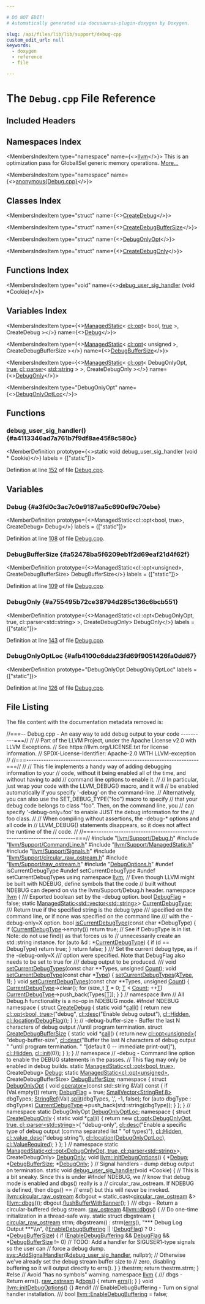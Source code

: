 ```yaml
---

# DO NOT EDIT!
# Automatically generated via docusaurus-plugin-doxygen by Doxygen.

slug: /api/files/lib/lib/support/debug-cpp
custom_edit_url: null
keywords:
  - doxygen
  - reference
  - file

---
```





# The `Debug.cpp` File Reference

<DoxygenPage pluginConfig={pluginConfig}>



## Included Headers

<IncludesList>
<IncludesListItem
  filePath="llvm/Support/Debug.h"
  permalink="/docs/api/files/include/include/llvm/include/llvm/support/debug-h"
  isLocal="true" />
<IncludesListItem
  filePath="llvm/Support/CommandLine.h"
  permalink="/docs/api/files/include/include/llvm/include/llvm/support/commandline-h"
  isLocal="true" />
<IncludesListItem
  filePath="llvm/Support/ManagedStatic.h"
  permalink="/docs/api/files/include/include/llvm/include/llvm/support/managedstatic-h"
  isLocal="true" />
<IncludesListItem
  filePath="llvm/Support/Signals.h"
  permalink="/docs/api/files/include/include/llvm/include/llvm/support/signals-h"
  isLocal="true" />
<IncludesListItem
  filePath="llvm/Support/circular_raw_ostream.h"
  permalink="/docs/api/files/include/include/llvm/include/llvm/support/circular-raw-ostream-h"
  isLocal="true" />
<IncludesListItem
  filePath="llvm/Support/raw_ostream.h"
  permalink="/docs/api/files/include/include/llvm/include/llvm/support/raw-ostream-h"
  isLocal="true" />
<IncludesListItem
  filePath="DebugOptions.h"
  permalink="/docs/api/files/lib/lib/support/debugoptions-h"
  isLocal="true" />
</IncludesList>

## Namespaces Index

<MembersIndex>

<MembersIndexItem
  type="namespace"
  name={<><a href="/docs/api/namespaces/llvm">llvm</a></>}>
This is an optimization pass for GlobalISel generic memory operations. <a href="/docs/api/namespaces/llvm/#details">More...</a>
</MembersIndexItem>

<MembersIndexItem
  type="namespace"
  name={<><a href="/docs/api/namespaces/anonymous-debug-cpp-">anonymous&#123;Debug.cpp&#125;</a></>}>
</MembersIndexItem>

</MembersIndex>

## Classes Index

<MembersIndex>

<MembersIndexItem
  type="struct"
  name={<><a href="/docs/api/structs/anonymous-namespace-debug-cpp-/createdebug">CreateDebug</a></>}>
</MembersIndexItem>

<MembersIndexItem
  type="struct"
  name={<><a href="/docs/api/structs/anonymous-namespace-debug-cpp-/createdebugbuffersize">CreateDebugBufferSize</a></>}>
</MembersIndexItem>

<MembersIndexItem
  type="struct"
  name={<><a href="/docs/api/structs/anonymous-namespace-debug-cpp-/debugonlyopt">DebugOnlyOpt</a></>}>
</MembersIndexItem>

<MembersIndexItem
  type="struct"
  name={<><a href="/docs/api/structs/anonymous-namespace-debug-cpp-/createdebugonly">CreateDebugOnly</a></>}>
</MembersIndexItem>

</MembersIndex>

## Functions Index

<MembersIndex>

<MembersIndexItem
  type="void"
  name={<><a href="#a4113346ad7a761b7f9df8ae45f8c580c">debug&#95;user&#95;sig&#95;handler</a> (void &#42;Cookie)</>}>
</MembersIndexItem>

</MembersIndex>

## Variables Index

<MembersIndex>

<MembersIndexItem
  type={<><a href="/docs/api/classes/llvm/managedstatic">ManagedStatic</a>&lt; <a href="/docs/api/classes/llvm/cl/opt">cl::opt</a>&lt; bool, <a href="/docs/api/files/lib/lib/analysis/basicaliasanalysis-cpp/#af6d5cafbdfc5313e65d990120021a3ec">true</a> &gt;, CreateDebug &gt;</>}
  name={<><a href="#a3fd0c3ac7c0e9187aa5c690ef9c70ebe">Debug</a></>}>
</MembersIndexItem>

<MembersIndexItem
  type={<><a href="/docs/api/classes/llvm/managedstatic">ManagedStatic</a>&lt; <a href="/docs/api/classes/llvm/cl/opt">cl::opt</a>&lt; unsigned &gt;, CreateDebugBufferSize &gt;</>}
  name={<><a href="#a52478ba5f6209eb1f2d69eaf21d4f62f">DebugBufferSize</a></>}>
</MembersIndexItem>

<MembersIndexItem
  type={<><a href="/docs/api/classes/llvm/managedstatic">ManagedStatic</a>&lt; <a href="/docs/api/classes/llvm/cl/opt">cl::opt</a>&lt; DebugOnlyOpt, <a href="/docs/api/files/lib/lib/analysis/basicaliasanalysis-cpp/#af6d5cafbdfc5313e65d990120021a3ec">true</a>, <a href="/docs/api/classes/llvm/cl/parser">cl::parser</a>&lt; <a href="/docs/api/files/include/include/llvm/include/llvm/demangle/itaniumdemangle-h/#ae2b0d0345572d6718e219aa76d1d54edab45cffe084dd3d20d928bee85e7b0f21">std::string</a> &gt; &gt;, CreateDebugOnly &gt;</>}
  name={<><a href="#a755495b72ce38794d285c136c6bcb551">DebugOnly</a></>}>
</MembersIndexItem>

<MembersIndexItem
  type="DebugOnlyOpt"
  name={<><a href="#afb4100c6dda23fd69f9051426fa0dd67">DebugOnlyOptLoc</a></>}>
</MembersIndexItem>

</MembersIndex>


<SectionDefinition>

## Functions

### debug&#95;user&#95;sig&#95;handler() {#a4113346ad7a761b7f9df8ae45f8c580c}

<MemberDefinition
  prototype={<>static void debug&#95;user&#95;sig&#95;handler (void &#42; Cookie)</>}
  labels = {["static"]}>

Definition at line <a href="#l00152">152</a> of file <a href="/docs/api/files/lib/lib/support/debug-cpp">Debug.cpp</a>.
</MemberDefinition>

</SectionDefinition>

<SectionDefinition>

## Variables

### Debug {#a3fd0c3ac7c0e9187aa5c690ef9c70ebe}

<MemberDefinition
  prototype={<>ManagedStatic&lt;cl::opt&lt;bool, true&gt;, CreateDebug&gt; Debug</>}
  labels = {["static"]}>

Definition at line <a href="#l00108">108</a> of file <a href="/docs/api/files/lib/lib/support/debug-cpp">Debug.cpp</a>.
</MemberDefinition>

### DebugBufferSize {#a52478ba5f6209eb1f2d69eaf21d4f62f}

<MemberDefinition
  prototype={<>ManagedStatic&lt;cl::opt&lt;unsigned&gt;, CreateDebugBufferSize&gt; DebugBufferSize</>}
  labels = {["static"]}>

Definition at line <a href="#l00109">109</a> of file <a href="/docs/api/files/lib/lib/support/debug-cpp">Debug.cpp</a>.
</MemberDefinition>

### DebugOnly {#a755495b72ce38794d285c136c6bcb551}

<MemberDefinition
  prototype={<>ManagedStatic&lt;cl::opt&lt;DebugOnlyOpt, true, cl::parser&lt;std::string&gt; &gt;, CreateDebugOnly&gt; DebugOnly</>}
  labels = {["static"]}>

Definition at line <a href="#l00143">143</a> of file <a href="/docs/api/files/lib/lib/support/debug-cpp">Debug.cpp</a>.
</MemberDefinition>

### DebugOnlyOptLoc {#afb4100c6dda23fd69f9051426fa0dd67}

<MemberDefinition
  prototype="DebugOnlyOpt DebugOnlyOptLoc"
  labels = {["static"]}>

Definition at line <a href="#l00126">126</a> of file <a href="/docs/api/files/lib/lib/support/debug-cpp">Debug.cpp</a>.
</MemberDefinition>

</SectionDefinition>

## File Listing

The file content with the documentation metadata removed is:

<ProgramListing>

<Link id="l00001" /><CodeLine lineNumber="1"><span class="doxyHighlightComment">//===-- Debug.cpp - An easy way to add debug output to your code ----------===//</span></CodeLine>
<Link id="l00002" /><CodeLine lineNumber="2"><span class="doxyHighlightComment">//</span></CodeLine>
<Link id="l00003" /><CodeLine lineNumber="3"><span class="doxyHighlightComment">// Part of the LLVM Project, under the Apache License v2.0 with LLVM Exceptions.</span></CodeLine>
<Link id="l00004" /><CodeLine lineNumber="4"><span class="doxyHighlightComment">// See https://llvm.org/LICENSE.txt for license information.</span></CodeLine>
<Link id="l00005" /><CodeLine lineNumber="5"><span class="doxyHighlightComment">// SPDX-License-Identifier: Apache-2.0 WITH LLVM-exception</span></CodeLine>
<Link id="l00006" /><CodeLine lineNumber="6"><span class="doxyHighlightComment">//</span></CodeLine>
<Link id="l00007" /><CodeLine lineNumber="7"><span class="doxyHighlightComment">//===----------------------------------------------------------------------===//</span></CodeLine>
<Link id="l00008" /><CodeLine lineNumber="8"><span class="doxyHighlightComment">//</span></CodeLine>
<Link id="l00009" /><CodeLine lineNumber="9"><span class="doxyHighlightComment">// This file implements a handy way of adding debugging information to your</span></CodeLine>
<Link id="l00010" /><CodeLine lineNumber="10"><span class="doxyHighlightComment">// code, without it being enabled all of the time, and without having to add</span></CodeLine>
<Link id="l00011" /><CodeLine lineNumber="11"><span class="doxyHighlightComment">// command line options to enable it.</span></CodeLine>
<Link id="l00012" /><CodeLine lineNumber="12"><span class="doxyHighlightComment">//</span></CodeLine>
<Link id="l00013" /><CodeLine lineNumber="13"><span class="doxyHighlightComment">// In particular, just wrap your code with the LLVM&#95;DEBUG() macro, and it will</span></CodeLine>
<Link id="l00014" /><CodeLine lineNumber="14"><span class="doxyHighlightComment">// be enabled automatically if you specify &#39;-debug&#39; on the command-line.</span></CodeLine>
<Link id="l00015" /><CodeLine lineNumber="15"><span class="doxyHighlightComment">// Alternatively, you can also use the SET&#95;DEBUG&#95;TYPE(&quot;foo&quot;) macro to specify</span></CodeLine>
<Link id="l00016" /><CodeLine lineNumber="16"><span class="doxyHighlightComment">// that your debug code belongs to class &quot;foo&quot;.  Then, on the command line, you</span></CodeLine>
<Link id="l00017" /><CodeLine lineNumber="17"><span class="doxyHighlightComment">// can specify &#39;-debug-only=foo&#39; to enable JUST the debug information for the</span></CodeLine>
<Link id="l00018" /><CodeLine lineNumber="18"><span class="doxyHighlightComment">// foo class.</span></CodeLine>
<Link id="l00019" /><CodeLine lineNumber="19"><span class="doxyHighlightComment">//</span></CodeLine>
<Link id="l00020" /><CodeLine lineNumber="20"><span class="doxyHighlightComment">// When compiling without assertions, the -debug-&#42; options and all code in</span></CodeLine>
<Link id="l00021" /><CodeLine lineNumber="21"><span class="doxyHighlightComment">// LLVM&#95;DEBUG() statements disappears, so it does not affect the runtime of the</span></CodeLine>
<Link id="l00022" /><CodeLine lineNumber="22"><span class="doxyHighlightComment">// code.</span></CodeLine>
<Link id="l00023" /><CodeLine lineNumber="23"><span class="doxyHighlightComment">//</span></CodeLine>
<Link id="l00024" /><CodeLine lineNumber="24"><span class="doxyHighlightComment">//===----------------------------------------------------------------------===//</span></CodeLine>
<Link id="l00025" /><CodeLine lineNumber="25"></CodeLine>
<Link id="l00026" /><CodeLine lineNumber="26"><span class="doxyHighlightPreprocessor">#include &quot;<a href="/docs/api/files/include/include/llvm/include/llvm/support/debug-h">llvm/Support/Debug.h</a>&quot;</span></CodeLine>
<Link id="l00027" /><CodeLine lineNumber="27"><span class="doxyHighlightPreprocessor">#include &quot;<a href="/docs/api/files/include/include/llvm/include/llvm/support/commandline-h">llvm/Support/CommandLine.h</a>&quot;</span></CodeLine>
<Link id="l00028" /><CodeLine lineNumber="28"><span class="doxyHighlightPreprocessor">#include &quot;<a href="/docs/api/files/include/include/llvm/include/llvm/support/managedstatic-h">llvm/Support/ManagedStatic.h</a>&quot;</span></CodeLine>
<Link id="l00029" /><CodeLine lineNumber="29"><span class="doxyHighlightPreprocessor">#include &quot;<a href="/docs/api/files/include/include/llvm/include/llvm/support/signals-h">llvm/Support/Signals.h</a>&quot;</span></CodeLine>
<Link id="l00030" /><CodeLine lineNumber="30"><span class="doxyHighlightPreprocessor">#include &quot;<a href="/docs/api/files/include/include/llvm/include/llvm/support/circular-raw-ostream-h">llvm/Support/circular&#95;raw&#95;ostream.h</a>&quot;</span></CodeLine>
<Link id="l00031" /><CodeLine lineNumber="31"><span class="doxyHighlightPreprocessor">#include &quot;<a href="/docs/api/files/include/include/llvm/include/llvm/support/raw-ostream-h">llvm/Support/raw&#95;ostream.h</a>&quot;</span></CodeLine>
<Link id="l00032" /><CodeLine lineNumber="32"></CodeLine>
<Link id="l00033" /><CodeLine lineNumber="33"><span class="doxyHighlightPreprocessor">#include &quot;<a href="/docs/api/files/lib/lib/support/debugoptions-h">DebugOptions.h</a>&quot;</span></CodeLine>
<Link id="l00034" /><CodeLine lineNumber="34"></CodeLine>
<Link id="l00035" /><CodeLine lineNumber="35"><span class="doxyHighlightPreprocessor">#undef isCurrentDebugType</span></CodeLine>
<Link id="l00036" /><CodeLine lineNumber="36"><span class="doxyHighlightPreprocessor">#undef setCurrentDebugType</span></CodeLine>
<Link id="l00037" /><CodeLine lineNumber="37"><span class="doxyHighlightPreprocessor">#undef setCurrentDebugTypes</span></CodeLine>
<Link id="l00038" /><CodeLine lineNumber="38"></CodeLine>
<Link id="l00039" /><CodeLine lineNumber="39"><span class="doxyHighlightKeyword">using namespace </span><span class="doxyHighlight"><a href="/docs/api/namespaces/llvm">llvm</a>;</span></CodeLine>
<Link id="l00040" /><CodeLine lineNumber="40"></CodeLine>
<Link id="l00041" /><CodeLine lineNumber="41"><span class="doxyHighlightComment">// Even though LLVM might be built with NDEBUG, define symbols that the code</span></CodeLine>
<Link id="l00042" /><CodeLine lineNumber="42"><span class="doxyHighlightComment">// built without NDEBUG can depend on via the llvm/Support/Debug.h header.</span></CodeLine>
<Link id="l00043" /><CodeLine lineNumber="43"><span class="doxyHighlightKeyword">namespace </span><span class="doxyHighlight"><a href="/docs/api/namespaces/llvm">llvm</a> &#123;</span></CodeLine>
<Link id="l00044" /><CodeLine lineNumber="44"><span class="doxyHighlightComment">/// Exported boolean set by the -debug option.</span></CodeLine>
<Link id="l00045" /><CodeLine lineNumber="45" lineLink="/docs/api/namespaces/llvm/#a58509b852790f6ca23065ec638bc30ff"><span class="doxyHighlightKeywordType">bool</span><span class="doxyHighlight"> <a href="/docs/api/namespaces/llvm/#a58509b852790f6ca23065ec638bc30ff">DebugFlag</a> = </span><span class="doxyHighlightKeyword">false</span><span class="doxyHighlight">;</span></CodeLine>
<Link id="l00046" /><CodeLine lineNumber="46"></CodeLine>
<Link id="l00047" /><CodeLine lineNumber="47" lineLink="/docs/api/namespaces/llvm/#acc8744ebcf9ab54cb522f67410caf04e"><span class="doxyHighlightKeyword">static</span><span class="doxyHighlight"> <a href="/docs/api/classes/llvm/managedstatic">ManagedStatic&lt;std::vector&lt;std::string&gt;</a>&gt; <a href="/docs/api/namespaces/llvm/#acc8744ebcf9ab54cb522f67410caf04e">CurrentDebugType</a>;</span></CodeLine>
<Link id="l00048" /><CodeLine lineNumber="48"></CodeLine>
<Link id="l00049" /><CodeLine lineNumber="49"><span class="doxyHighlightComment">/// Return true if the specified string is the debug type</span></CodeLine>
<Link id="l00050" /><CodeLine lineNumber="50"><span class="doxyHighlightComment">/// specified on the command line, or if none was specified on the command line</span></CodeLine>
<Link id="l00051" /><CodeLine lineNumber="51"><span class="doxyHighlightComment">/// with the -debug-only=X option.</span></CodeLine>
<Link id="l00052" /><CodeLine lineNumber="52" lineLink="/docs/api/namespaces/llvm/#a9aff64ed92b9a91f055e63ef2c25bbb8"><span class="doxyHighlightKeywordType">bool</span><span class="doxyHighlight"> <a href="/docs/api/namespaces/llvm/#a9aff64ed92b9a91f055e63ef2c25bbb8">isCurrentDebugType</a>(</span><span class="doxyHighlightKeyword">const</span><span class="doxyHighlight"> </span><span class="doxyHighlightKeywordType">char</span><span class="doxyHighlight"> &#42;DebugType) &#123;</span></CodeLine>
<Link id="l00053" /><CodeLine lineNumber="53"><span class="doxyHighlight">  </span><span class="doxyHighlightKeywordFlow">if</span><span class="doxyHighlight"> (<a href="/docs/api/namespaces/llvm/#acc8744ebcf9ab54cb522f67410caf04e">CurrentDebugType</a>-&gt;empty())</span></CodeLine>
<Link id="l00054" /><CodeLine lineNumber="54"><span class="doxyHighlight">    </span><span class="doxyHighlightKeywordFlow">return</span><span class="doxyHighlight"> </span><span class="doxyHighlightKeyword">true</span><span class="doxyHighlight">;</span></CodeLine>
<Link id="l00055" /><CodeLine lineNumber="55"><span class="doxyHighlight">  </span><span class="doxyHighlightComment">// See if DebugType is in list. Note: do not use find() as that forces us to</span></CodeLine>
<Link id="l00056" /><CodeLine lineNumber="56"><span class="doxyHighlight">  </span><span class="doxyHighlightComment">// unnecessarily create an std::string instance.</span></CodeLine>
<Link id="l00057" /><CodeLine lineNumber="57"><span class="doxyHighlight">  </span><span class="doxyHighlightKeywordFlow">for</span><span class="doxyHighlight"> (</span><span class="doxyHighlightKeyword">auto</span><span class="doxyHighlight"> &amp;d : &#42;<a href="/docs/api/namespaces/llvm/#acc8744ebcf9ab54cb522f67410caf04e">CurrentDebugType</a>) &#123;</span></CodeLine>
<Link id="l00058" /><CodeLine lineNumber="58"><span class="doxyHighlight">    </span><span class="doxyHighlightKeywordFlow">if</span><span class="doxyHighlight"> (d == DebugType)</span></CodeLine>
<Link id="l00059" /><CodeLine lineNumber="59"><span class="doxyHighlight">      </span><span class="doxyHighlightKeywordFlow">return</span><span class="doxyHighlight"> </span><span class="doxyHighlightKeyword">true</span><span class="doxyHighlight">;</span></CodeLine>
<Link id="l00060" /><CodeLine lineNumber="60"><span class="doxyHighlight">  &#125;</span></CodeLine>
<Link id="l00061" /><CodeLine lineNumber="61"><span class="doxyHighlight">  </span><span class="doxyHighlightKeywordFlow">return</span><span class="doxyHighlight"> </span><span class="doxyHighlightKeyword">false</span><span class="doxyHighlight">;</span></CodeLine>
<Link id="l00062" /><CodeLine lineNumber="62"><span class="doxyHighlight">&#125;</span></CodeLine>
<Link id="l00063" /><CodeLine lineNumber="63"></CodeLine>
<Link id="l00064" /><CodeLine lineNumber="64"><span class="doxyHighlightComment">/// Set the current debug type, as if the -debug-only=X</span></CodeLine>
<Link id="l00065" /><CodeLine lineNumber="65"><span class="doxyHighlightComment">/// option were specified.  Note that DebugFlag also needs to be set to true for</span></CodeLine>
<Link id="l00066" /><CodeLine lineNumber="66"><span class="doxyHighlightComment">/// debug output to be produced.</span></CodeLine>
<Link id="l00067" /><CodeLine lineNumber="67"><span class="doxyHighlightComment">///</span></CodeLine>
<Link id="l00068" /><CodeLine lineNumber="68"><span class="doxyHighlightKeywordType">void</span><span class="doxyHighlight"> <a href="/docs/api/namespaces/llvm/#a5badd086b5a084b6c9575a6ba29e5831">setCurrentDebugTypes</a>(</span><span class="doxyHighlightKeyword">const</span><span class="doxyHighlight"> </span><span class="doxyHighlightKeywordType">char</span><span class="doxyHighlight"> &#42;&#42;Types, </span><span class="doxyHighlightKeywordType">unsigned</span><span class="doxyHighlight"> <a href="/docs/api/namespaces/llvm/#a845e08be4b0320d66901a66b0c0e9509">Count</a>);</span></CodeLine>
<Link id="l00069" /><CodeLine lineNumber="69"></CodeLine>
<Link id="l00070" /><CodeLine lineNumber="70" lineLink="/docs/api/namespaces/llvm/#a81423e0e16bcd43890c7423153390951"><span class="doxyHighlightKeywordType">void</span><span class="doxyHighlight"> <a href="/docs/api/namespaces/llvm/#a81423e0e16bcd43890c7423153390951">setCurrentDebugType</a>(</span><span class="doxyHighlightKeyword">const</span><span class="doxyHighlight"> </span><span class="doxyHighlightKeywordType">char</span><span class="doxyHighlight"> &#42;<a href="/docs/api/classes/llvm/type">Type</a>) &#123;</span></CodeLine>
<Link id="l00071" /><CodeLine lineNumber="71"><span class="doxyHighlight">  <a href="/docs/api/namespaces/llvm/#a5badd086b5a084b6c9575a6ba29e5831">setCurrentDebugTypes</a>(&amp;<a href="/docs/api/classes/llvm/type">Type</a>, 1);</span></CodeLine>
<Link id="l00072" /><CodeLine lineNumber="72"><span class="doxyHighlight">&#125;</span></CodeLine>
<Link id="l00073" /><CodeLine lineNumber="73"></CodeLine>
<Link id="l00074" /><CodeLine lineNumber="74" lineLink="/docs/api/namespaces/llvm/#a5badd086b5a084b6c9575a6ba29e5831"><span class="doxyHighlightKeywordType">void</span><span class="doxyHighlight"> <a href="/docs/api/namespaces/llvm/#a5badd086b5a084b6c9575a6ba29e5831">setCurrentDebugTypes</a>(</span><span class="doxyHighlightKeyword">const</span><span class="doxyHighlight"> </span><span class="doxyHighlightKeywordType">char</span><span class="doxyHighlight"> &#42;&#42;Types, </span><span class="doxyHighlightKeywordType">unsigned</span><span class="doxyHighlight"> <a href="/docs/api/namespaces/llvm/#a845e08be4b0320d66901a66b0c0e9509">Count</a>) &#123;</span></CodeLine>
<Link id="l00075" /><CodeLine lineNumber="75"><span class="doxyHighlight">  <a href="/docs/api/namespaces/llvm/#acc8744ebcf9ab54cb522f67410caf04e">CurrentDebugType</a>-&gt;clear();</span></CodeLine>
<Link id="l00076" /><CodeLine lineNumber="76"><span class="doxyHighlight">  </span><span class="doxyHighlightKeywordFlow">for</span><span class="doxyHighlight"> (</span><span class="doxyHighlightKeywordType">size&#95;t</span><span class="doxyHighlight"> <a href="/docs/api/files/lib/lib/target/lib/target/mips/mips16isellowering-cpp/#a0acb682b8260ab1c60b918599864e2e5">T</a> = 0; <a href="/docs/api/files/lib/lib/target/lib/target/mips/mips16isellowering-cpp/#a0acb682b8260ab1c60b918599864e2e5">T</a> &lt; <a href="/docs/api/namespaces/llvm/#a845e08be4b0320d66901a66b0c0e9509">Count</a>; ++<a href="/docs/api/files/lib/lib/target/lib/target/mips/mips16isellowering-cpp/#a0acb682b8260ab1c60b918599864e2e5">T</a>)</span></CodeLine>
<Link id="l00077" /><CodeLine lineNumber="77"><span class="doxyHighlight">    <a href="/docs/api/namespaces/llvm/#acc8744ebcf9ab54cb522f67410caf04e">CurrentDebugType</a>-&gt;push&#95;back(Types&#91;<a href="/docs/api/files/lib/lib/target/lib/target/mips/mips16isellowering-cpp/#a0acb682b8260ab1c60b918599864e2e5">T</a>&#93;);</span></CodeLine>
<Link id="l00078" /><CodeLine lineNumber="78"><span class="doxyHighlight">&#125;</span></CodeLine>
<Link id="l00079" /><CodeLine lineNumber="79"><span class="doxyHighlight">&#125; </span><span class="doxyHighlightComment">// namespace llvm</span></CodeLine>
<Link id="l00080" /><CodeLine lineNumber="80"></CodeLine>
<Link id="l00081" /><CodeLine lineNumber="81"><span class="doxyHighlightComment">// All Debug.h functionality is a no-op in NDEBUG mode.</span></CodeLine>
<Link id="l00082" /><CodeLine lineNumber="82"><span class="doxyHighlightPreprocessor">#ifndef NDEBUG</span></CodeLine>
<Link id="l00083" /><CodeLine lineNumber="83"></CodeLine>
<Link id="l00084" /><CodeLine lineNumber="84" lineLink="/docs/api/namespaces/anonymous-debug-cpp-"><span class="doxyHighlightKeyword">namespace </span><span class="doxyHighlight">&#123;</span></CodeLine>
<Link id="l00085" /><CodeLine lineNumber="85" lineLink="/docs/api/structs/anonymous-namespace-debug-cpp-/createdebug"><span class="doxyHighlightKeyword">struct </span><span class="doxyHighlight"><a href="/docs/api/structs/anonymous-namespace-debug-cpp-/createdebug">CreateDebug</a> &#123;</span></CodeLine>
<Link id="l00086" /><CodeLine lineNumber="86" lineLink="/docs/api/structs/anonymous-namespace-debug-cpp-/createdebug/#a0cfecaeb4778fd92d77d5caab4dae941"><span class="doxyHighlight">  </span><span class="doxyHighlightKeyword">static</span><span class="doxyHighlight"> </span><span class="doxyHighlightKeywordType">void</span><span class="doxyHighlight"> &#42;<a href="/docs/api/structs/anonymous-namespace-debug-cpp-/createdebug/#a0cfecaeb4778fd92d77d5caab4dae941">call</a>() &#123;</span></CodeLine>
<Link id="l00087" /><CodeLine lineNumber="87"><span class="doxyHighlight">    </span><span class="doxyHighlightKeywordFlow">return</span><span class="doxyHighlight"> </span><span class="doxyHighlightKeyword">new</span><span class="doxyHighlight"> <a href="/docs/api/classes/llvm/cl/opt">cl::opt&lt;bool, true&gt;</a>(</span><span class="doxyHighlightStringLiteral">&quot;debug&quot;</span><span class="doxyHighlight">, <a href="/docs/api/structs/llvm/cl/desc">cl::desc</a>(</span><span class="doxyHighlightStringLiteral">&quot;Enable debug output&quot;</span><span class="doxyHighlight">),</span></CodeLine>
<Link id="l00088" /><CodeLine lineNumber="88"><span class="doxyHighlight">                                   <a href="/docs/api/namespaces/llvm/cl/#a68075925a54790e71ca790e1d4f21a40a263ac008d8d31f13ce460395fc4cf7e6">cl::Hidden</a>, <a href="/docs/api/namespaces/llvm/cl/#ad4de522646a65d987250e3aba9c55931">cl::location</a>(<a href="/docs/api/namespaces/llvm/#a58509b852790f6ca23065ec638bc30ff">DebugFlag</a>));</span></CodeLine>
<Link id="l00089" /><CodeLine lineNumber="89"><span class="doxyHighlight">  &#125;</span></CodeLine>
<Link id="l00090" /><CodeLine lineNumber="90"><span class="doxyHighlight">&#125;;</span></CodeLine>
<Link id="l00091" /><CodeLine lineNumber="91"></CodeLine>
<Link id="l00092" /><CodeLine lineNumber="92"><span class="doxyHighlightComment">// -debug-buffer-size - Buffer the last N characters of debug output</span></CodeLine>
<Link id="l00093" /><CodeLine lineNumber="93"><span class="doxyHighlightComment">//until program termination.</span></CodeLine>
<Link id="l00094" /><CodeLine lineNumber="94" lineLink="/docs/api/structs/anonymous-namespace-debug-cpp-/createdebugbuffersize"><span class="doxyHighlightKeyword">struct </span><span class="doxyHighlight"><a href="/docs/api/structs/anonymous-namespace-debug-cpp-/createdebugbuffersize">CreateDebugBufferSize</a> &#123;</span></CodeLine>
<Link id="l00095" /><CodeLine lineNumber="95" lineLink="/docs/api/structs/anonymous-namespace-debug-cpp-/createdebugbuffersize/#a03f924dc85df7037e59b621f4e4636b4"><span class="doxyHighlight">  </span><span class="doxyHighlightKeyword">static</span><span class="doxyHighlight"> </span><span class="doxyHighlightKeywordType">void</span><span class="doxyHighlight"> &#42;<a href="/docs/api/structs/anonymous-namespace-debug-cpp-/createdebugbuffersize/#a03f924dc85df7037e59b621f4e4636b4">call</a>() &#123;</span></CodeLine>
<Link id="l00096" /><CodeLine lineNumber="96"><span class="doxyHighlight">    </span><span class="doxyHighlightKeywordFlow">return</span><span class="doxyHighlight"> </span><span class="doxyHighlightKeyword">new</span><span class="doxyHighlight"> <a href="/docs/api/classes/llvm/cl/opt">cl::opt&lt;unsigned&gt;</a>(</span></CodeLine>
<Link id="l00097" /><CodeLine lineNumber="97"><span class="doxyHighlight">        </span><span class="doxyHighlightStringLiteral">&quot;debug-buffer-size&quot;</span><span class="doxyHighlight">,</span></CodeLine>
<Link id="l00098" /><CodeLine lineNumber="98"><span class="doxyHighlight">        <a href="/docs/api/structs/llvm/cl/desc">cl::desc</a>(</span><span class="doxyHighlightStringLiteral">&quot;Buffer the last N characters of debug output &quot;</span></CodeLine>
<Link id="l00099" /><CodeLine lineNumber="99"><span class="doxyHighlight">                 </span><span class="doxyHighlightStringLiteral">&quot;until program termination. &quot;</span></CodeLine>
<Link id="l00100" /><CodeLine lineNumber="100"><span class="doxyHighlight">                 </span><span class="doxyHighlightStringLiteral">&quot;&#91;default 0 -- immediate print-out&#93;&quot;</span><span class="doxyHighlight">),</span></CodeLine>
<Link id="l00101" /><CodeLine lineNumber="101"><span class="doxyHighlight">        <a href="/docs/api/namespaces/llvm/cl/#a68075925a54790e71ca790e1d4f21a40a263ac008d8d31f13ce460395fc4cf7e6">cl::Hidden</a>, <a href="/docs/api/namespaces/llvm/cl/#ac12e6a8f3a1b511f0dee2ed6de0ae806">cl::init</a>(0));</span></CodeLine>
<Link id="l00102" /><CodeLine lineNumber="102"><span class="doxyHighlight">  &#125;</span></CodeLine>
<Link id="l00103" /><CodeLine lineNumber="103"><span class="doxyHighlight">&#125;;</span></CodeLine>
<Link id="l00104" /><CodeLine lineNumber="104"><span class="doxyHighlight">&#125; </span><span class="doxyHighlightComment">// namespace</span></CodeLine>
<Link id="l00105" /><CodeLine lineNumber="105"></CodeLine>
<Link id="l00106" /><CodeLine lineNumber="106"><span class="doxyHighlightComment">// -debug - Command line option to enable the DEBUG statements in the passes.</span></CodeLine>
<Link id="l00107" /><CodeLine lineNumber="107"><span class="doxyHighlightComment">// This flag may only be enabled in debug builds.</span></CodeLine>
<Link id="l00108" /><CodeLine lineNumber="108" lineLink="#a3fd0c3ac7c0e9187aa5c690ef9c70ebe"><span class="doxyHighlightKeyword">static</span><span class="doxyHighlight"> <a href="/docs/api/classes/llvm/managedstatic">ManagedStatic&lt;cl::opt&lt;bool, true&gt;</a>, CreateDebug&gt; <a href="#a3fd0c3ac7c0e9187aa5c690ef9c70ebe">Debug</a>;</span></CodeLine>
<Link id="l00109" /><CodeLine lineNumber="109" lineLink="#a52478ba5f6209eb1f2d69eaf21d4f62f"><span class="doxyHighlightKeyword">static</span><span class="doxyHighlight"> <a href="/docs/api/classes/llvm/managedstatic">ManagedStatic&lt;cl::opt&lt;unsigned&gt;</a>, CreateDebugBufferSize&gt; <a href="#a52478ba5f6209eb1f2d69eaf21d4f62f">DebugBufferSize</a>;</span></CodeLine>
<Link id="l00110" /><CodeLine lineNumber="110"></CodeLine>
<Link id="l00111" /><CodeLine lineNumber="111"><span class="doxyHighlightKeyword">namespace </span><span class="doxyHighlight">&#123;</span></CodeLine>
<Link id="l00112" /><CodeLine lineNumber="112"></CodeLine>
<Link id="l00113" /><CodeLine lineNumber="113" lineLink="/docs/api/structs/anonymous-namespace-debug-cpp-/debugonlyopt"><span class="doxyHighlightKeyword">struct </span><span class="doxyHighlight"><a href="/docs/api/structs/anonymous-namespace-debug-cpp-/debugonlyopt">DebugOnlyOpt</a> &#123;</span></CodeLine>
<Link id="l00114" /><CodeLine lineNumber="114" lineLink="/docs/api/structs/anonymous-namespace-debug-cpp-/debugonlyopt/#a6d7c1ee5e524ba5a7c325ed08cc5bed8"><span class="doxyHighlight">  </span><span class="doxyHighlightKeywordType">void</span><span class="doxyHighlight"> <a href="/docs/api/structs/anonymous-namespace-debug-cpp-/debugonlyopt/#a6d7c1ee5e524ba5a7c325ed08cc5bed8">operator=</a>(</span><span class="doxyHighlightKeyword">const</span><span class="doxyHighlight"> std::string &amp;Val)</span><span class="doxyHighlightKeyword"> const </span><span class="doxyHighlight">&#123;</span></CodeLine>
<Link id="l00115" /><CodeLine lineNumber="115"><span class="doxyHighlight">    </span><span class="doxyHighlightKeywordFlow">if</span><span class="doxyHighlight"> (Val.empty())</span></CodeLine>
<Link id="l00116" /><CodeLine lineNumber="116"><span class="doxyHighlight">      </span><span class="doxyHighlightKeywordFlow">return</span><span class="doxyHighlight">;</span></CodeLine>
<Link id="l00117" /><CodeLine lineNumber="117"><span class="doxyHighlight">    <a href="/docs/api/namespaces/llvm/#a58509b852790f6ca23065ec638bc30ff">DebugFlag</a> = </span><span class="doxyHighlightKeyword">true</span><span class="doxyHighlight">;</span></CodeLine>
<Link id="l00118" /><CodeLine lineNumber="118"><span class="doxyHighlight">    <a href="/docs/api/classes/llvm/smallvector">SmallVector&lt;StringRef,8&gt;</a> dbgTypes;</span></CodeLine>
<Link id="l00119" /><CodeLine lineNumber="119"><span class="doxyHighlight">    <a href="/docs/api/classes/llvm/stringref">StringRef</a>(Val).<a href="/docs/api/classes/llvm/stringref/#a0320b2a5a6d440bf4479a02e78cf5ca7">split</a>(dbgTypes, </span><span class="doxyHighlightCharLiteral">&#39;,&#39;</span><span class="doxyHighlight">, -1, </span><span class="doxyHighlightKeyword">false</span><span class="doxyHighlight">);</span></CodeLine>
<Link id="l00120" /><CodeLine lineNumber="120"><span class="doxyHighlight">    </span><span class="doxyHighlightKeywordFlow">for</span><span class="doxyHighlight"> (</span><span class="doxyHighlightKeyword">auto</span><span class="doxyHighlight"> dbgType : dbgTypes)</span></CodeLine>
<Link id="l00121" /><CodeLine lineNumber="121"><span class="doxyHighlight">      <a href="/docs/api/namespaces/llvm/#acc8744ebcf9ab54cb522f67410caf04e">CurrentDebugType</a>-&gt;push&#95;back(std::string(dbgType));</span></CodeLine>
<Link id="l00122" /><CodeLine lineNumber="122"><span class="doxyHighlight">  &#125;</span></CodeLine>
<Link id="l00123" /><CodeLine lineNumber="123"><span class="doxyHighlight">&#125;;</span></CodeLine>
<Link id="l00124" /><CodeLine lineNumber="124"><span class="doxyHighlight">&#125; </span><span class="doxyHighlightComment">// namespace</span></CodeLine>
<Link id="l00125" /><CodeLine lineNumber="125"></CodeLine>
<Link id="l00126" /><CodeLine lineNumber="126" lineLink="#afb4100c6dda23fd69f9051426fa0dd67"><span class="doxyHighlightKeyword">static</span><span class="doxyHighlight"> DebugOnlyOpt <a href="#afb4100c6dda23fd69f9051426fa0dd67">DebugOnlyOptLoc</a>;</span></CodeLine>
<Link id="l00127" /><CodeLine lineNumber="127"></CodeLine>
<Link id="l00128" /><CodeLine lineNumber="128"><span class="doxyHighlightKeyword">namespace </span><span class="doxyHighlight">&#123;</span></CodeLine>
<Link id="l00129" /><CodeLine lineNumber="129" lineLink="/docs/api/structs/anonymous-namespace-debug-cpp-/createdebugonly"><span class="doxyHighlightKeyword">struct </span><span class="doxyHighlight"><a href="/docs/api/structs/anonymous-namespace-debug-cpp-/createdebugonly">CreateDebugOnly</a> &#123;</span></CodeLine>
<Link id="l00130" /><CodeLine lineNumber="130" lineLink="/docs/api/structs/anonymous-namespace-debug-cpp-/createdebugonly/#a44c7c146028939f49e2e7fa206335e01"><span class="doxyHighlight">  </span><span class="doxyHighlightKeyword">static</span><span class="doxyHighlight"> </span><span class="doxyHighlightKeywordType">void</span><span class="doxyHighlight"> &#42;<a href="/docs/api/structs/anonymous-namespace-debug-cpp-/createdebugonly/#a44c7c146028939f49e2e7fa206335e01">call</a>() &#123;</span></CodeLine>
<Link id="l00131" /><CodeLine lineNumber="131"><span class="doxyHighlight">    </span><span class="doxyHighlightKeywordFlow">return</span><span class="doxyHighlight"> </span><span class="doxyHighlightKeyword">new</span><span class="doxyHighlight"> <a href="/docs/api/classes/llvm/cl/opt">cl::opt&lt;DebugOnlyOpt, true, cl::parser&lt;std::string&gt;</a>&gt;(</span></CodeLine>
<Link id="l00132" /><CodeLine lineNumber="132"><span class="doxyHighlight">        </span><span class="doxyHighlightStringLiteral">&quot;debug-only&quot;</span><span class="doxyHighlight">,</span></CodeLine>
<Link id="l00133" /><CodeLine lineNumber="133"><span class="doxyHighlight">        <a href="/docs/api/structs/llvm/cl/desc">cl::desc</a>(</span><span class="doxyHighlightStringLiteral">&quot;Enable a specific type of debug output (comma separated list &quot;</span></CodeLine>
<Link id="l00134" /><CodeLine lineNumber="134"><span class="doxyHighlight">                 </span><span class="doxyHighlightStringLiteral">&quot;of types)&quot;</span><span class="doxyHighlight">),</span></CodeLine>
<Link id="l00135" /><CodeLine lineNumber="135"><span class="doxyHighlight">        <a href="/docs/api/namespaces/llvm/cl/#a68075925a54790e71ca790e1d4f21a40a263ac008d8d31f13ce460395fc4cf7e6">cl::Hidden</a>, <a href="/docs/api/structs/llvm/cl/value-desc">cl::value&#95;desc</a>(</span><span class="doxyHighlightStringLiteral">&quot;debug string&quot;</span><span class="doxyHighlight">),</span></CodeLine>
<Link id="l00136" /><CodeLine lineNumber="136"><span class="doxyHighlight">        <a href="/docs/api/namespaces/llvm/cl/#ad4de522646a65d987250e3aba9c55931">cl::location</a>(<a href="#afb4100c6dda23fd69f9051426fa0dd67">DebugOnlyOptLoc</a>), <a href="/docs/api/namespaces/llvm/cl/#a55b680a07606a474047e2174261f14b1a4951a2ed2e2bb55015144fbac894fdcc">cl::ValueRequired</a>);</span></CodeLine>
<Link id="l00137" /><CodeLine lineNumber="137"><span class="doxyHighlight">  &#125;</span></CodeLine>
<Link id="l00138" /><CodeLine lineNumber="138"><span class="doxyHighlight">&#125;;</span></CodeLine>
<Link id="l00139" /><CodeLine lineNumber="139"><span class="doxyHighlight">&#125; </span><span class="doxyHighlightComment">// namespace</span></CodeLine>
<Link id="l00140" /><CodeLine lineNumber="140"></CodeLine>
<Link id="l00141" /><CodeLine lineNumber="141"><span class="doxyHighlightKeyword">static</span><span class="doxyHighlight"> <a href="/docs/api/classes/llvm/managedstatic">ManagedStatic&lt;cl::opt&lt;DebugOnlyOpt, true, cl::parser&lt;std::string&gt;</a>&gt;,</span></CodeLine>
<Link id="l00142" /><CodeLine lineNumber="142"><span class="doxyHighlight">                     CreateDebugOnly&gt;</span></CodeLine>
<Link id="l00143" /><CodeLine lineNumber="143" lineLink="#a755495b72ce38794d285c136c6bcb551"><span class="doxyHighlight">    <a href="#a755495b72ce38794d285c136c6bcb551">DebugOnly</a>;</span></CodeLine>
<Link id="l00144" /><CodeLine lineNumber="144"></CodeLine>
<Link id="l00145" /><CodeLine lineNumber="145" lineLink="/docs/api/namespaces/llvm/#a35526021c09988c9ef8e25cc9e6bb74c"><span class="doxyHighlightKeywordType">void</span><span class="doxyHighlight"> <a href="/docs/api/namespaces/llvm/#a35526021c09988c9ef8e25cc9e6bb74c">llvm::initDebugOptions</a>() &#123;</span></CodeLine>
<Link id="l00146" /><CodeLine lineNumber="146"><span class="doxyHighlight">  &#42;<a href="#a3fd0c3ac7c0e9187aa5c690ef9c70ebe">Debug</a>;</span></CodeLine>
<Link id="l00147" /><CodeLine lineNumber="147"><span class="doxyHighlight">  &#42;<a href="#a52478ba5f6209eb1f2d69eaf21d4f62f">DebugBufferSize</a>;</span></CodeLine>
<Link id="l00148" /><CodeLine lineNumber="148"><span class="doxyHighlight">  &#42;<a href="#a755495b72ce38794d285c136c6bcb551">DebugOnly</a>;</span></CodeLine>
<Link id="l00149" /><CodeLine lineNumber="149"><span class="doxyHighlight">&#125;</span></CodeLine>
<Link id="l00150" /><CodeLine lineNumber="150"></CodeLine>
<Link id="l00151" /><CodeLine lineNumber="151"><span class="doxyHighlightComment">// Signal handlers - dump debug output on termination.</span></CodeLine>
<Link id="l00152" /><CodeLine lineNumber="152" lineLink="#a4113346ad7a761b7f9df8ae45f8c580c"><span class="doxyHighlightKeyword">static</span><span class="doxyHighlight"> </span><span class="doxyHighlightKeywordType">void</span><span class="doxyHighlight"> <a href="#a4113346ad7a761b7f9df8ae45f8c580c">debug&#95;user&#95;sig&#95;handler</a>(</span><span class="doxyHighlightKeywordType">void</span><span class="doxyHighlight"> &#42;Cookie) &#123;</span></CodeLine>
<Link id="l00153" /><CodeLine lineNumber="153"><span class="doxyHighlight">  </span><span class="doxyHighlightComment">// This is a bit sneaky.  Since this is under #ifndef NDEBUG, we</span></CodeLine>
<Link id="l00154" /><CodeLine lineNumber="154"><span class="doxyHighlight">  </span><span class="doxyHighlightComment">// know that debug mode is enabled and dbgs() really is a</span></CodeLine>
<Link id="l00155" /><CodeLine lineNumber="155"><span class="doxyHighlight">  </span><span class="doxyHighlightComment">// circular&#95;raw&#95;ostream.  If NDEBUG is defined, then dbgs() ==</span></CodeLine>
<Link id="l00156" /><CodeLine lineNumber="156"><span class="doxyHighlight">  </span><span class="doxyHighlightComment">// errs() but this will never be invoked.</span></CodeLine>
<Link id="l00157" /><CodeLine lineNumber="157"><span class="doxyHighlight">  <a href="/docs/api/classes/llvm/circular-raw-ostream">llvm::circular&#95;raw&#95;ostream</a> &amp;dbgout =</span></CodeLine>
<Link id="l00158" /><CodeLine lineNumber="158"><span class="doxyHighlight">      </span><span class="doxyHighlightKeyword">static&#95;cast&lt;</span><span class="doxyHighlight"><a href="/docs/api/classes/llvm/circular-raw-ostream">circular&#95;raw&#95;ostream</a> &amp;</span><span class="doxyHighlightKeyword">&gt;</span><span class="doxyHighlight">(<a href="/docs/api/namespaces/llvm/#a7c46c742c31be54870e2038048e6b391">llvm::dbgs</a>());</span></CodeLine>
<Link id="l00159" /><CodeLine lineNumber="159"><span class="doxyHighlight">  dbgout.<a href="/docs/api/classes/llvm/circular-raw-ostream/#a1d35e899d253649e0248ab661f741fa7">flushBufferWithBanner</a>();</span></CodeLine>
<Link id="l00160" /><CodeLine lineNumber="160"><span class="doxyHighlight">&#125;</span></CodeLine>
<Link id="l00161" /><CodeLine lineNumber="161"></CodeLine>
<Link id="l00162" /><CodeLine lineNumber="162"><span class="doxyHighlightComment">/// dbgs - Return a circular-buffered debug stream.</span></CodeLine>
<Link id="l00163" /><CodeLine lineNumber="163" lineLink="/docs/api/namespaces/llvm/#a7c46c742c31be54870e2038048e6b391"><span class="doxyHighlight"><a href="/docs/api/classes/llvm/raw-ostream">raw&#95;ostream</a> &amp;<a href="/docs/api/namespaces/llvm/#a7c46c742c31be54870e2038048e6b391">llvm::dbgs</a>() &#123;</span></CodeLine>
<Link id="l00164" /><CodeLine lineNumber="164"><span class="doxyHighlight">  </span><span class="doxyHighlightComment">// Do one-time initialization in a thread-safe way.</span></CodeLine>
<Link id="l00165" /><CodeLine lineNumber="165"><span class="doxyHighlight">  </span><span class="doxyHighlightKeyword">static</span><span class="doxyHighlight"> </span><span class="doxyHighlightKeyword">struct </span><span class="doxyHighlight">dbgstream &#123;</span></CodeLine>
<Link id="l00166" /><CodeLine lineNumber="166"><span class="doxyHighlight">    <a href="/docs/api/classes/llvm/circular-raw-ostream">circular&#95;raw&#95;ostream</a> strm;</span></CodeLine>
<Link id="l00167" /><CodeLine lineNumber="167"></CodeLine>
<Link id="l00168" /><CodeLine lineNumber="168"><span class="doxyHighlight">    dbgstream()</span></CodeLine>
<Link id="l00169" /><CodeLine lineNumber="169"><span class="doxyHighlight">        : strm(<a href="/docs/api/namespaces/llvm/#a9a7b5c68c90f85baaedaa854cc5002cc">errs</a>(), </span><span class="doxyHighlightStringLiteral">&quot;&#42;&#42;&#42; Debug Log Output &#42;&#42;&#42;\\n&quot;</span><span class="doxyHighlight">,</span></CodeLine>
<Link id="l00170" /><CodeLine lineNumber="170"><span class="doxyHighlight">               (!<a href="/docs/api/namespaces/llvm/#a14b31b0aa8f77d16dfcae8e25021383d">EnableDebugBuffering</a> || !<a href="/docs/api/namespaces/llvm/#a58509b852790f6ca23065ec638bc30ff">DebugFlag</a>) ? 0 : &#42;<a href="#a52478ba5f6209eb1f2d69eaf21d4f62f">DebugBufferSize</a>) &#123;</span></CodeLine>
<Link id="l00171" /><CodeLine lineNumber="171"><span class="doxyHighlight">      </span><span class="doxyHighlightKeywordFlow">if</span><span class="doxyHighlight"> (<a href="/docs/api/namespaces/llvm/#a14b31b0aa8f77d16dfcae8e25021383d">EnableDebugBuffering</a> &amp;&amp; <a href="/docs/api/namespaces/llvm/#a58509b852790f6ca23065ec638bc30ff">DebugFlag</a> &amp;&amp; &#42;<a href="#a52478ba5f6209eb1f2d69eaf21d4f62f">DebugBufferSize</a> != 0)</span></CodeLine>
<Link id="l00172" /><CodeLine lineNumber="172"><span class="doxyHighlight">        </span><span class="doxyHighlightComment">// TODO: Add a handler for SIGUSER1-type signals so the user can</span></CodeLine>
<Link id="l00173" /><CodeLine lineNumber="173"><span class="doxyHighlight">        </span><span class="doxyHighlightComment">// force a debug dump.</span></CodeLine>
<Link id="l00174" /><CodeLine lineNumber="174"><span class="doxyHighlight">        <a href="/docs/api/namespaces/llvm/sys/#a9b92e7ec359dded2b96fb6491fb99d8b">sys::AddSignalHandler</a>(&amp;<a href="#a4113346ad7a761b7f9df8ae45f8c580c">debug&#95;user&#95;sig&#95;handler</a>, </span><span class="doxyHighlightKeyword">nullptr</span><span class="doxyHighlight">);</span></CodeLine>
<Link id="l00175" /><CodeLine lineNumber="175"><span class="doxyHighlight">      </span><span class="doxyHighlightComment">// Otherwise we&#39;ve already set the debug stream buffer size to</span></CodeLine>
<Link id="l00176" /><CodeLine lineNumber="176"><span class="doxyHighlight">      </span><span class="doxyHighlightComment">// zero, disabling buffering so it will output directly to errs().</span></CodeLine>
<Link id="l00177" /><CodeLine lineNumber="177"><span class="doxyHighlight">    &#125;</span></CodeLine>
<Link id="l00178" /><CodeLine lineNumber="178"><span class="doxyHighlight">  &#125; thestrm;</span></CodeLine>
<Link id="l00179" /><CodeLine lineNumber="179"></CodeLine>
<Link id="l00180" /><CodeLine lineNumber="180"><span class="doxyHighlight">  </span><span class="doxyHighlightKeywordFlow">return</span><span class="doxyHighlight"> thestrm.strm;</span></CodeLine>
<Link id="l00181" /><CodeLine lineNumber="181"><span class="doxyHighlight">&#125;</span></CodeLine>
<Link id="l00182" /><CodeLine lineNumber="182"></CodeLine>
<Link id="l00183" /><CodeLine lineNumber="183"><span class="doxyHighlightPreprocessor">#else</span></CodeLine>
<Link id="l00184" /><CodeLine lineNumber="184"><span class="doxyHighlightComment">// Avoid &quot;has no symbols&quot; warning.</span></CodeLine>
<Link id="l00185" /><CodeLine lineNumber="185"><span class="doxyHighlightKeyword">namespace </span><span class="doxyHighlight"><a href="/docs/api/namespaces/llvm">llvm</a> &#123;</span></CodeLine>
<Link id="l00186" /><CodeLine lineNumber="186"><span class="doxyHighlightComment">  /// dbgs - Return errs().</span></CodeLine>
<Link id="l00187" /><CodeLine lineNumber="187"><span class="doxyHighlight">  <a href="/docs/api/classes/llvm/raw-ostream">raw&#95;ostream</a> &amp;<a href="/docs/api/namespaces/llvm/#a7c46c742c31be54870e2038048e6b391">dbgs</a>() &#123;</span></CodeLine>
<Link id="l00188" /><CodeLine lineNumber="188"><span class="doxyHighlight">    </span><span class="doxyHighlightKeywordFlow">return</span><span class="doxyHighlight"> <a href="/docs/api/namespaces/llvm/#a9a7b5c68c90f85baaedaa854cc5002cc">errs</a>();</span></CodeLine>
<Link id="l00189" /><CodeLine lineNumber="189"><span class="doxyHighlight">  &#125;</span></CodeLine>
<Link id="l00190" /><CodeLine lineNumber="190"><span class="doxyHighlight">&#125;</span></CodeLine>
<Link id="l00191" /><CodeLine lineNumber="191"><span class="doxyHighlightKeywordType">void</span><span class="doxyHighlight"> <a href="/docs/api/namespaces/llvm/#a35526021c09988c9ef8e25cc9e6bb74c">llvm::initDebugOptions</a>() &#123;&#125;</span></CodeLine>
<Link id="l00192" /><CodeLine lineNumber="192"><span class="doxyHighlightPreprocessor">#endif</span></CodeLine>
<Link id="l00193" /><CodeLine lineNumber="193"></CodeLine>
<Link id="l00194" /><CodeLine lineNumber="194"><span class="doxyHighlightComment">/// EnableDebugBuffering - Turn on signal handler installation.</span></CodeLine>
<Link id="l00195" /><CodeLine lineNumber="195"><span class="doxyHighlightComment">///</span></CodeLine>
<Link id="l00196" /><CodeLine lineNumber="196" lineLink="/docs/api/namespaces/llvm/#a14b31b0aa8f77d16dfcae8e25021383d"><span class="doxyHighlightKeywordType">bool</span><span class="doxyHighlight"> <a href="/docs/api/namespaces/llvm/#a14b31b0aa8f77d16dfcae8e25021383d">llvm::EnableDebugBuffering</a> = </span><span class="doxyHighlightKeyword">false</span><span class="doxyHighlight">;</span></CodeLine>

</ProgramListing>


</DoxygenPage>
